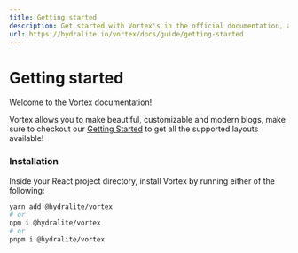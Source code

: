 ```yaml
---
title: Getting started
description: Get started with Vortex's in the official documentation, and learn more about all our features!
url: https://hydralite.io/vortex/docs/guide/getting-started
---
```


# Getting started

Welcome to the Vortex documentation!

Vortex allows you to make beautiful, customizable and modern blogs, make sure to checkout our [Getting Started](/docs/layouts/default) to get all the supported layouts available!

<Spacer y={2} />

### Installation

Inside your React project directory, install Vortex by running either of the following:

```bash
yarn add @hydralite/vortex
# or
npm i @hydralite/vortex
# or
pnpm i @hydralite/vortex
```
